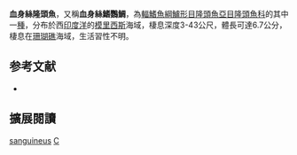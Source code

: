 {{Speciesbox
| name = 血身絲隆頭魚
| status = LC
| status_system = IUCN3.1
| genus = Cirrhilabrus
| species = sanguineus
| authority = [[Cornic|Cornic]], 1987
| synonyms = 
}}

'''血身絲隆頭魚'''，又稱'''血身絲鰭鸚鯛'''，為[[輻鰭魚綱|輻鰭魚綱]][[鱸形目|鱸形目]][[隆頭魚亞目|隆頭魚亞目]][[隆頭魚科|隆頭魚科]]的其中一[[種|種]]，分布於西[[印度洋|印度洋]]的[[模里西斯|模里西斯]]海域，棲息深度3-43公尺，體長可達6.7公分，棲息在[[珊瑚礁|珊瑚礁]]海域，生活習性不明。

== 参考文献 ==
*{{FishBase_species|genus=Cirrhilabrus|species=sanguineus|year=2013|month=7}}

== 擴展閱讀 ==
{{refbegin}}
{{wikispecies-inline|Cirrhilabrus sanguineus|血身絲隆頭魚}}
{{refend}}
{{Taxonbar|from=Q2075929}}

[[Category:絲隆頭魚屬|sanguineus]]
[[Category:1987年描述的魚類|C]]


{{鱸形目小作品}}